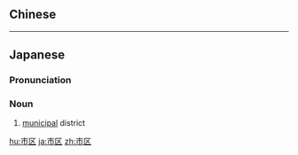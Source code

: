 {{also|市區}}
==Chinese==
{{zh-see|市區}}
----
==Japanese==
{{ja-kanjitab|し|く|yomi=o}}

===Pronunciation===
{{ja-pron|しく|y=o}}

===Noun===
{{ja-noun|しく}}

# [[municipal]] district

[[hu:市区]]
[[ja:市区]]
[[zh:市区]]